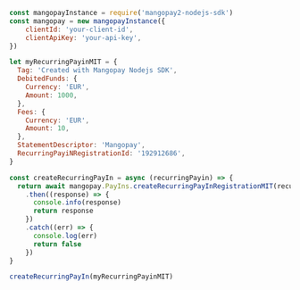   
```javascript NodeJS  
const mangopayInstance = require('mangopay2-nodejs-sdk')
const mangopay = new mangopayInstance({
    clientId: 'your-client-id',
    clientApiKey: 'your-api-key',
})

let myRecurringPayinMIT = {
  Tag: 'Created with Mangopay Nodejs SDK',
  DebitedFunds: {
    Currency: 'EUR',
    Amount: 1000,
  },
  Fees: {
    Currency: 'EUR',
    Amount: 10,
  },
  StatementDescriptor: 'Mangopay',
  RecurringPayiNRegistrationId: '192912686',
}

const createRecurringPayIn = async (recurringPayin) => {
  return await mangopay.PayIns.createRecurringPayInRegistrationMIT(recurringPayin)
    .then((response) => {
      console.info(response)
      return response
    })
    .catch((err) => {
      console.log(err)
      return false
    })
}

createRecurringPayIn(myRecurringPayinMIT)  
```